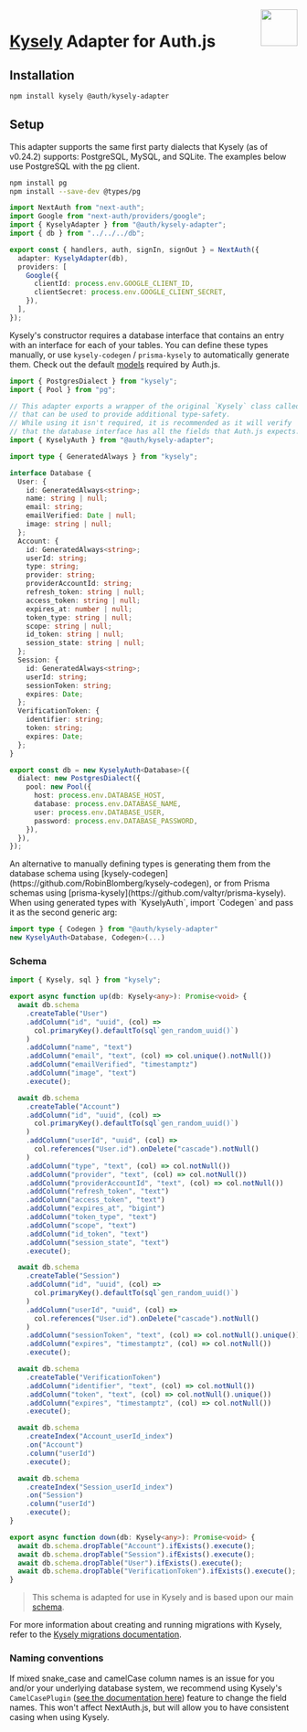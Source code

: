 
<img align="right" src="/img/adapters/kysely.svg" width="64" height="64" />

# <a href="https://kysely.dev/">Kysely</a> Adapter for Auth.js

## Installation

```bash npm2yarn
npm install kysely @auth/kysely-adapter
```

## Setup

This adapter supports the same first party dialects that Kysely (as of v0.24.2) supports: PostgreSQL, MySQL, and SQLite. The examples below use PostgreSQL with the [pg](https://www.npmjs.com/package/pg) client.

```bash npm2yarn
npm install pg
npm install --save-dev @types/pg
```

```ts filename="./auth.ts"
import NextAuth from "next-auth";
import Google from "next-auth/providers/google";
import { KyselyAdapter } from "@auth/kysely-adapter";
import { db } from "../../../db";

export const { handlers, auth, signIn, signOut } = NextAuth({
  adapter: KyselyAdapter(db),
  providers: [
    Google({
      clientId: process.env.GOOGLE_CLIENT_ID,
      clientSecret: process.env.GOOGLE_CLIENT_SECRET,
    }),
  ],
});
```

Kysely's constructor requires a database interface that contains an entry with an interface for each of your tables. You can define these types manually, or use `kysely-codegen` / `prisma-kysely` to automatically generate them. Check out the default [models](/reference/core/adapters#models) required by Auth.js.

```ts filename="db.ts"
import { PostgresDialect } from "kysely";
import { Pool } from "pg";

// This adapter exports a wrapper of the original `Kysely` class called `KyselyAuth`,
// that can be used to provide additional type-safety.
// While using it isn't required, it is recommended as it will verify
// that the database interface has all the fields that Auth.js expects.
import { KyselyAuth } from "@auth/kysely-adapter";

import type { GeneratedAlways } from "kysely";

interface Database {
  User: {
    id: GeneratedAlways<string>;
    name: string | null;
    email: string;
    emailVerified: Date | null;
    image: string | null;
  };
  Account: {
    id: GeneratedAlways<string>;
    userId: string;
    type: string;
    provider: string;
    providerAccountId: string;
    refresh_token: string | null;
    access_token: string | null;
    expires_at: number | null;
    token_type: string | null;
    scope: string | null;
    id_token: string | null;
    session_state: string | null;
  };
  Session: {
    id: GeneratedAlways<string>;
    userId: string;
    sessionToken: string;
    expires: Date;
  };
  VerificationToken: {
    identifier: string;
    token: string;
    expires: Date;
  };
}

export const db = new KyselyAuth<Database>({
  dialect: new PostgresDialect({
    pool: new Pool({
      host: process.env.DATABASE_HOST,
      database: process.env.DATABASE_NAME,
      user: process.env.DATABASE_USER,
      password: process.env.DATABASE_PASSWORD,
    }),
  }),
});
```

<Callout>
An alternative to manually defining types is generating them from the database schema using [kysely-codegen](https://github.com/RobinBlomberg/kysely-codegen), or from Prisma schemas using [prisma-kysely](https://github.com/valtyr/prisma-kysely). When using generated types with `KyselyAuth`, import `Codegen` and pass it as the second generic arg:

```ts
import type { Codegen } from "@auth/kysely-adapter"
new KyselyAuth<Database, Codegen>(...)
```

</Callout>

### Schema

```ts filename="db/migrations/001_create_db.ts"
import { Kysely, sql } from "kysely";

export async function up(db: Kysely<any>): Promise<void> {
  await db.schema
    .createTable("User")
    .addColumn("id", "uuid", (col) =>
      col.primaryKey().defaultTo(sql`gen_random_uuid()`)
    )
    .addColumn("name", "text")
    .addColumn("email", "text", (col) => col.unique().notNull())
    .addColumn("emailVerified", "timestamptz")
    .addColumn("image", "text")
    .execute();

  await db.schema
    .createTable("Account")
    .addColumn("id", "uuid", (col) =>
      col.primaryKey().defaultTo(sql`gen_random_uuid()`)
    )
    .addColumn("userId", "uuid", (col) =>
      col.references("User.id").onDelete("cascade").notNull()
    )
    .addColumn("type", "text", (col) => col.notNull())
    .addColumn("provider", "text", (col) => col.notNull())
    .addColumn("providerAccountId", "text", (col) => col.notNull())
    .addColumn("refresh_token", "text")
    .addColumn("access_token", "text")
    .addColumn("expires_at", "bigint")
    .addColumn("token_type", "text")
    .addColumn("scope", "text")
    .addColumn("id_token", "text")
    .addColumn("session_state", "text")
    .execute();

  await db.schema
    .createTable("Session")
    .addColumn("id", "uuid", (col) =>
      col.primaryKey().defaultTo(sql`gen_random_uuid()`)
    )
    .addColumn("userId", "uuid", (col) =>
      col.references("User.id").onDelete("cascade").notNull()
    )
    .addColumn("sessionToken", "text", (col) => col.notNull().unique())
    .addColumn("expires", "timestamptz", (col) => col.notNull())
    .execute();

  await db.schema
    .createTable("VerificationToken")
    .addColumn("identifier", "text", (col) => col.notNull())
    .addColumn("token", "text", (col) => col.notNull().unique())
    .addColumn("expires", "timestamptz", (col) => col.notNull())
    .execute();

  await db.schema
    .createIndex("Account_userId_index")
    .on("Account")
    .column("userId")
    .execute();

  await db.schema
    .createIndex("Session_userId_index")
    .on("Session")
    .column("userId")
    .execute();
}

export async function down(db: Kysely<any>): Promise<void> {
  await db.schema.dropTable("Account").ifExists().execute();
  await db.schema.dropTable("Session").ifExists().execute();
  await db.schema.dropTable("User").ifExists().execute();
  await db.schema.dropTable("VerificationToken").ifExists().execute();
}
```

> This schema is adapted for use in Kysely and is based upon our main [schema](/reference/core/adapters#models).

For more information about creating and running migrations with Kysely, refer to the [Kysely migrations documentation](https://kysely.dev/docs/migrations).

### Naming conventions

If mixed snake_case and camelCase column names is an issue for you and/or your underlying database system, we recommend using Kysely's `CamelCasePlugin` ([see the documentation here](https://kysely-org.github.io/kysely-apidoc/classes/CamelCasePlugin.html)) feature to change the field names. This won't affect NextAuth.js, but will allow you to have consistent casing when using Kysely.
